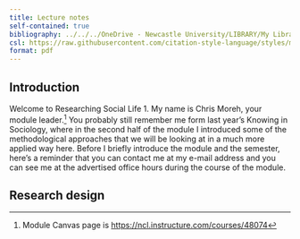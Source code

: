 ```yaml
---
title: Lecture notes
self-contained: true
bibliography: ../../../OneDrive - Newcastle University/LIBRARY/My Library.bib
csl: https://raw.githubusercontent.com/citation-style-language/styles/master/dependent/the-sociological-review.csl
format: pdf
---
```


## Introduction

Welcome to Researching Social Life 1. My name is Chris Moreh, your module leader.[^1]
You probably still remember me form last year's Knowing in Sociology, where in the second half of the module I introduced some of the methodological approaches that we will be looking at in a much more applied way here.
Before I briefly introduce the module and the semester, here's a reminder that you can contact me at my e-mail address and you can see me at the advertised office hours during the course of the module.


## Research design










[^1]: Module Canvas page is [https://ncl.instructure.com/courses/48074](https://ncl.instructure.com/courses/48074)